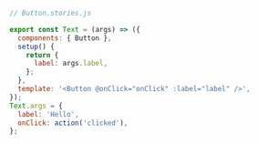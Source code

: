 ```js
// Button.stories.js

export const Text = (args) => ({
  components: { Button },
  setup() {
    return {
      label: args.label,
    };
  },
  template: '<Button @onClick="onClick" :label="label" />',
});
Text.args = {
  label: 'Hello',
  onClick: action('clicked'),
};
```
